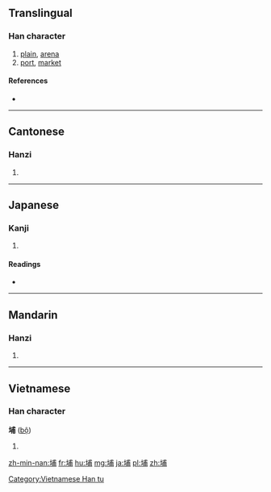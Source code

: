 ==Translingual==

===Han character===
{{Han char|rn=32|rad=土|as=07|sn=10|four=4312<sub>7</sub>|canj=土戈十月 (GIJB)|ids=⿰[[土]][[甫]]}}

# [[plain]], [[arena]]
# [[port]], [[market]]

====References====
* {{Han ref|kx=0230.121|dkj=05149|hdz=10443.070|uh=57D4|ud=22484|bh=AE48|bd=44616}}

----

==Cantonese==

===Hanzi===
{{yue-hanzi|jyut=[[bou3]]|y=bou3}}

# {{defn|lang=yue|sort=土07}}

----

==Japanese==

===Kanji===
{{ja-kanji|grade=|rs=土07}}

# {{defn|lang=ja|sort=土07}}

====Readings====
* {{ja-readings|on=[[ほ]] (ho)|kun=}}

----

==Mandarin==

===Hanzi===
{{cmn-hanzi|pin=[[bù]] ([[bu4]])|wg=pu<sup>4</sup>}}

# {{defn|lang=cmn|sort=土07}}

----

==Vietnamese==

===Han character===
'''埔''' ([[bộ]])

# {{defn|vi}}

[[Category:Vietnamese Han tu]]

[[zh-min-nan:埔]]
[[fr:埔]]
[[hu:埔]]
[[mg:埔]]
[[ja:埔]]
[[pl:埔]]
[[zh:埔]]
